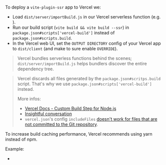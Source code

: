 
To deploy a `vite-plugin-ssr` app to Vercel we:
 - Load `dist/server/importBuild.js` in our Vercel serverless function (e.g. <RepoLink path='/examples/vercel/api/render.js' />).
 - Run our build script (`vite build && vite build --ssr`) in `package.json#scripts['vercel-build']` instead of `package.json#scripts.build`.
 - In the Vercel web UI, set the `OUTPUT DIRECTORY` config of your Vercel app to `dist/client` (and make to sure enable `OVERRIDE`).

> Vercel bundles serverless functions behind the scenes;
> `dist/server/importBuild.js` helps bundlers discover the entire dependency tree.

> Vercel discards all files generated by the `package.json#scritps.build` script. That's why we use `package.json#scripts['vercel-build']` instead.
>
> More infos:
> - [Vercel Docs - Custom Build Step for Node.js](https://vercel.com/docs/runtimes#advanced-usage/advanced-node-js-usage/custom-build-step-for-node-js)
> - [Insightful conversation](https://github.com/vercel/vercel/discussions/6393#discussioncomment-1008607)
> - `vercel.json`'s config `includeFiles` [doesn't work for files that are not committed to the Git repository](https://github.com/vercel/vercel/issues/6478).

To increase build caching performance, Vercel recommends using yarn instead of npm.

Example:
 - <RepoLink path='/examples/vercel/' />

